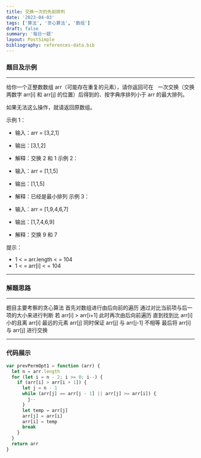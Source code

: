 ```yaml
---
title: 交换一次的先前排列
date: '2023-04-03'
tags: ['算法', '贪心算法', '数组']
draft: false
summary: '每日一题'
layout: PostSimple
bibliography: references-data.bib
---
```


### 题目及示例

---

给你一个正整数数组 arr（可能存在重复的元素），请你返回可在   一次交换（交换两数字 arr[i] 和 arr[j] 的位置）后得到的、按字典序排列小于 arr 的最大排列。

如果无法这么操作，就请返回原数组。

示例 1：

- 输入：arr = [3,2,1]
- 输出：[3,1,2]
- 解释：交换 2 和 1
  示例 2：

- 输入：arr = [1,1,5]
- 输出：[1,1,5]
- 解释：已经是最小排列
  示例 3：

- 输入：arr = [1,9,4,6,7]
- 输出：[1,7,4,6,9]
- 解释：交换 9 和 7

提示：

- 1 < = arr.length < = 104
- 1 < = arr[i] < = 104

---

### 解题思路

---

题目主要考察的贪心算法
首先对数组进行由后向前的遍历
通过对比当前项与后一项的大小来进行判断
若 arr[i] > arr[i+1]
此时再次由后向前遍历
直到找到比 arr[i] 小的且离 arr[i] 最远的元素 arr[j]
同时保证 arr[j] 与 arr[j-1] 不相等
最后将 arr[i] 与 arr[j] 进行交换

---

### 代码展示

```js
var prevPermOpt1 = function (arr) {
  let n = arr.length
  for (let i = n - 2; i >= 0; i--) {
    if (arr[i] > arr[i + 1]) {
      let j = n - 1
      while (arr[j] == arr[j - 1] || arr[j] >= arr[i]) {
        j--
      }
      let temp = arr[j]
      arr[j] = arr[i]
      arr[i] = temp
      break
    }
  }
  return arr
}
```
